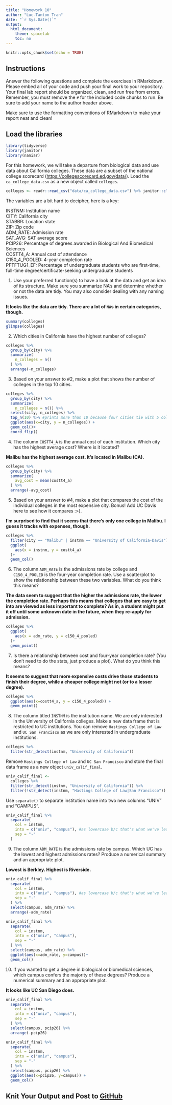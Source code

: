 ```yaml
---
title: "Homework 10"
author: "Luc-Tanton Tran"
date: "`r Sys.Date()`"
output:
  html_document:
    theme: spacelab
    toc: no
---
```


```r
knitr::opts_chunk$set(echo = TRUE)
```

## Instructions

Answer the following questions and complete the exercises in RMarkdown. Please embed all of your code and push your final work to your repository. Your final lab report should be organized, clean, and run free from errors. Remember, you must remove the `#` for the included code chunks to run. Be sure to add your name to the author header above.

Make sure to use the formatting conventions of RMarkdown to make your report neat and clean!

## Load the libraries

```r
library(tidyverse)
library(janitor)
library(naniar)
```

For this homework, we will take a departure from biological data and use data about California colleges. These data are a subset of the national college scorecard (<https://collegescorecard.ed.gov/data/>). Load the `ca_college_data.csv` as a new object called `colleges`.

```r
colleges <- readr::read_csv("data/ca_college_data.csv") %>% janitor::clean_names()
```

The variables are a bit hard to decipher, here is a key:

INSTNM: Institution name\
CITY: California city\
STABBR: Location state\
ZIP: Zip code\
ADM_RATE: Admission rate\
SAT_AVG: SAT average score\
PCIP26: Percentage of degrees awarded in Biological And Biomedical Sciences\
COSTT4_A: Annual cost of attendance\
C150_4_POOLED: 4-year completion rate\
PFTFTUG1_EF: Percentage of undergraduate students who are first-time, full-time degree/certificate-seeking undergraduate students

1.  Use your preferred function(s) to have a look at the data and get an idea of its structure. Make sure you summarize NA's and determine whether or not the data are tidy. You may also consider dealing with any naming issues. 

**It looks like the data are tidy. There are a lot of `NA`s in certain categories, though.**

```r
summary(colleges)
glimpse(colleges)
```

2.  Which cities in California have the highest number of colleges?

```r
colleges %>% 
  group_by(city) %>% 
  summarize(
    n_colleges = n()
  ) %>% 
  arrange(-n_colleges)
```

3.  Based on your answer to #2, make a plot that shows the number of colleges in the top 10 cities.

```r
colleges %>% 
  group_by(city) %>% 
  summarize(
    n_colleges = n()) %>% 
  select(city, n_colleges) %>% 
  top_n(10) %>% #prints more than 10 because four cities tie with 5 colleges
  ggplot(aes(x=city, y = n_colleges)) +
  geom_col()+
  coord_flip()
```

4.  The column `COSTT4_A` is the annual cost of each institution. Which city has the highest average cost? Where is it located? 

**Malibu has the highest average cost. It's located in Malibu (CA).**

```r
colleges %>% 
  group_by(city) %>% 
  summarize(
    avg_cost = mean(costt4_a)
  ) %>% 
  arrange(-avg_cost)
```

5.  Based on your answer to #4, make a plot that compares the cost of the individual colleges in the most expensive city. Bonus! Add UC Davis here to see how it compares :\>).

**I'm surprised to find that it seems that there's only one college in Malibu. I guess it tracks with expenses, though.**

```r
colleges %>% 
  filter(city == "Malibu" | instnm == "University of California-Davis") %>% 
  ggplot(
    aes(x = instnm, y = costt4_a)
  )+
  geom_col()
```

6.  The column `ADM_RATE` is the admissions rate by college and `C150_4_POOLED` is the four-year completion rate. Use a scatterplot to show the relationship between these two variables. What do you think this means?

**The data seem to suggest that the higher the admissions rate, the lower the completion rate. Perhaps this means that colleges that are easy to get into are viewed as less important to complete? As in, a student might put it off until some unknown date in the future, when they re-apply for admission.**

```r
colleges %>% 
  ggplot(
    aes(x = adm_rate, y = c150_4_pooled)
  )+
  geom_point()
```

7.  Is there a relationship between cost and four-year completion rate? (You don't need to do the stats, just produce a plot). What do you think this means?

**It seems to suggest that more expensive costs drive those students to finish their degree, while a cheaper college might not (or to a lesser degree).**

```r
colleges %>% 
  ggplot(aes(x=costt4_a, y = c150_4_pooled)) +
  geom_point()
```

8.  The column titled `INSTNM` is the institution name. We are only interested in the University of California colleges. Make a new data frame that is restricted to UC institutions. You can remove `Hastings College of Law` and `UC San Francisco` as we are only interested in undergraduate institutions.

```r
colleges %>% 
  filter(str_detect(instnm, "University of California"))
```

Remove `Hastings College of Law` and `UC San Francisco` and store the final data frame as a new object `univ_calif_final`.

```r
univ_calif_final <- 
  colleges %>% 
  filter(str_detect(instnm, "University of California")) %>% 
  filter(!str_detect(instnm, "Hastings College of Law|San Francisco"))
```

Use `separate()` to separate institution name into two new columns "UNIV" and "CAMPUS".

```r
univ_calif_final %>% 
  separate(
    col = instnm,
    into = c("univ", "campus"), #as lowercase b/c that's what we've learned so far
    sep = "-"
  )
```

9.  The column `ADM_RATE` is the admissions rate by campus. Which UC has the lowest and highest admissions rates? Produce a numerical summary and an appropriate plot.

**Lowest is Berkley. Highest is Riverside.**

```r
univ_calif_final %>% 
  separate(
    col = instnm,
    into = c("univ", "campus"), #as lowercase b/c that's what we've learned so far
    sep = "-"
  ) %>% 
  select(campus, adm_rate) %>% 
  arrange(-adm_rate)

univ_calif_final %>% 
  separate(
    col = instnm,
    into = c("univ", "campus"), 
    sep = "-"
  ) %>% 
  select(campus, adm_rate) %>% 
  ggplot(aes(x=adm_rate, y=campus))+
  geom_col()
```

10. If you wanted to get a degree in biological or biomedical sciences, which campus confers the majority of these degrees? Produce a numerical summary and an appropriate plot.

**It looks like UC San Diego does.**

```r
univ_calif_final %>% 
  separate(
    col = instnm,
    into = c("univ", "campus"), 
    sep = "-"
  ) %>% 
  select(campus, pcip26) %>% 
  arrange(-pcip26)

univ_calif_final %>% 
  separate(
    col = instnm,
    into = c("univ", "campus"), 
    sep = "-"
  ) %>% 
  select(campus, pcip26) %>% 
  ggplot(aes(x=pcip26, y=campus)) +
  geom_col()
```

## Knit Your Output and Post to [GitHub](https://github.com/FRS417-DataScienceBiologists)
